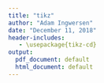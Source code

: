 ```yaml
---
title: "tikz"
author: "Adam Ingwersen"
date: "December 11, 2018"
header-includes:
   - \usepackage{tikz-cd}
output:
  pdf_document: default
  html_document: default
---
```

\section{}

\begin{tikzcd}
\mu_{off} \arrow[rd] \arrow[rrrrrd] &  & \tau_{off} \arrow[ld] \arrow[rrrd] &  &  & \mu_{def} \arrow[llld] \arrow[rd] &  & \tau_{def} \arrow[llllld] \arrow[ld] \\
 & off_{p1(g)} \arrow[rd] & def_{p2(g)} \arrow[d] &  &  & off_{p2(g)} \arrow[d] & def_{p1(g)} \arrow[ld] &  \\
 &  & \theta_{g1} \arrow[d] &  &  & \theta_{g2} \arrow[d] &  &  \\
 &  & y_{g1} &  &  & y_{g2} &  & 
\end{tikzcd}
